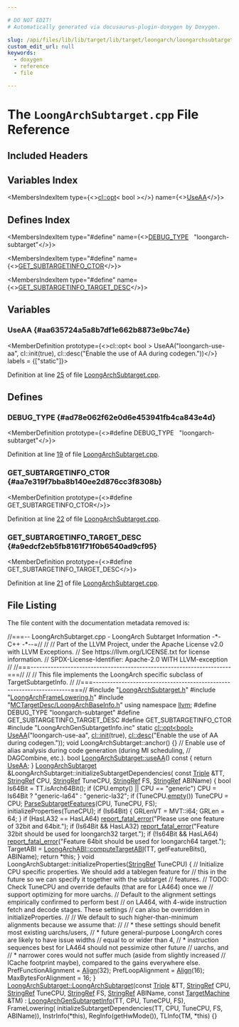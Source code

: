 ```yaml
---

# DO NOT EDIT!
# Automatically generated via docusaurus-plugin-doxygen by Doxygen.

slug: /api/files/lib/lib/target/lib/target/loongarch/loongarchsubtarget-cpp
custom_edit_url: null
keywords:
  - doxygen
  - reference
  - file

---
```





# The `LoongArchSubtarget.cpp` File Reference

<DoxygenPage pluginConfig={pluginConfig}>



## Included Headers

<IncludesList>
<IncludesListItem
  filePath="LoongArchSubtarget.h"
  permalink="/docs/api/files/lib/lib/target/lib/target/loongarch/loongarchsubtarget-h"
  isLocal="true" />
<IncludesListItem
  filePath="LoongArchFrameLowering.h"
  permalink="/docs/api/files/lib/lib/target/lib/target/loongarch/loongarchframelowering-h"
  isLocal="true" />
<IncludesListItem
  filePath="MCTargetDesc/LoongArchBaseInfo.h"
  permalink="/docs/api/files/lib/lib/target/lib/target/loongarch/lib/target/loongarch/mctargetdesc/loongarchbaseinfo-h"
  isLocal="true" />
<IncludesListItem
  filePath="LoongArchGenSubtargetInfo.inc"
  permalink=""
  isLocal="true" />
</IncludesList>

## Variables Index

<MembersIndex>

<MembersIndexItem
  type={<><a href="/docs/api/classes/llvm/cl/opt">cl::opt</a>&lt; bool &gt;</>}
  name={<><a href="#aa635724a5a8b7df1e662b8873e9bc74e">UseAA</a></>}>
</MembersIndexItem>

</MembersIndex>

## Defines Index

<MembersIndex>

<MembersIndexItem
  type="#define"
  name={<><a href="#ad78e062f62e0d6e453941fb4ca843e4d">DEBUG&#95;TYPE</a>&nbsp;&nbsp;&nbsp;&quot;loongarch-subtarget&quot;</>}>
</MembersIndexItem>

<MembersIndexItem
  type="#define"
  name={<><a href="#aa7e319f7bba8b140ee2d876cc3f8308b">GET&#95;SUBTARGETINFO&#95;CTOR</a></>}>
</MembersIndexItem>

<MembersIndexItem
  type="#define"
  name={<><a href="#a9edcf2eb5fb8161f71f0b6540ad9cf95">GET&#95;SUBTARGETINFO&#95;TARGET&#95;DESC</a></>}>
</MembersIndexItem>

</MembersIndex>


<SectionDefinition>

## Variables

### UseAA {#aa635724a5a8b7df1e662b8873e9bc74e}

<MemberDefinition
  prototype={<>cl::opt&lt; bool &gt; UseAA(&quot;loongarch-use-aa&quot;, cl::init(true), cl::desc(&quot;Enable the use of AA during codegen.&quot;))</>}
  labels = {["static"]}>

Definition at line <a href="#l00025">25</a> of file <a href="/docs/api/files/lib/lib/target/lib/target/loongarch/loongarchsubtarget-cpp">LoongArchSubtarget.cpp</a>.
</MemberDefinition>

</SectionDefinition>

<SectionDefinition>

## Defines

### DEBUG&#95;TYPE {#ad78e062f62e0d6e453941fb4ca843e4d}

<MemberDefinition
  prototype={<>#define DEBUG&#95;TYPE&nbsp;&nbsp;&nbsp;&quot;loongarch-subtarget&quot;</>}>

Definition at line <a href="#l00019">19</a> of file <a href="/docs/api/files/lib/lib/target/lib/target/loongarch/loongarchsubtarget-cpp">LoongArchSubtarget.cpp</a>.
</MemberDefinition>

### GET&#95;SUBTARGETINFO&#95;CTOR {#aa7e319f7bba8b140ee2d876cc3f8308b}

<MemberDefinition
  prototype={<>#define GET&#95;SUBTARGETINFO&#95;CTOR</>}>

Definition at line <a href="#l00022">22</a> of file <a href="/docs/api/files/lib/lib/target/lib/target/loongarch/loongarchsubtarget-cpp">LoongArchSubtarget.cpp</a>.
</MemberDefinition>

### GET&#95;SUBTARGETINFO&#95;TARGET&#95;DESC {#a9edcf2eb5fb8161f71f0b6540ad9cf95}

<MemberDefinition
  prototype={<>#define GET&#95;SUBTARGETINFO&#95;TARGET&#95;DESC</>}>

Definition at line <a href="#l00021">21</a> of file <a href="/docs/api/files/lib/lib/target/lib/target/loongarch/loongarchsubtarget-cpp">LoongArchSubtarget.cpp</a>.
</MemberDefinition>

</SectionDefinition>

## File Listing

The file content with the documentation metadata removed is:

<ProgramListing>

<Link id="l00001" /><CodeLine lineNumber="1"><span class="doxyHighlightComment">//===-- LoongArchSubtarget.cpp - LoongArch Subtarget Information -&#42;- C++ -&#42;--=//</span></CodeLine>
<Link id="l00002" /><CodeLine lineNumber="2"><span class="doxyHighlightComment">//</span></CodeLine>
<Link id="l00003" /><CodeLine lineNumber="3"><span class="doxyHighlightComment">// Part of the LLVM Project, under the Apache License v2.0 with LLVM Exceptions.</span></CodeLine>
<Link id="l00004" /><CodeLine lineNumber="4"><span class="doxyHighlightComment">// See https://llvm.org/LICENSE.txt for license information.</span></CodeLine>
<Link id="l00005" /><CodeLine lineNumber="5"><span class="doxyHighlightComment">// SPDX-License-Identifier: Apache-2.0 WITH LLVM-exception</span></CodeLine>
<Link id="l00006" /><CodeLine lineNumber="6"><span class="doxyHighlightComment">//</span></CodeLine>
<Link id="l00007" /><CodeLine lineNumber="7"><span class="doxyHighlightComment">//===----------------------------------------------------------------------===//</span></CodeLine>
<Link id="l00008" /><CodeLine lineNumber="8"><span class="doxyHighlightComment">//</span></CodeLine>
<Link id="l00009" /><CodeLine lineNumber="9"><span class="doxyHighlightComment">// This file implements the LoongArch specific subclass of TargetSubtargetInfo.</span></CodeLine>
<Link id="l00010" /><CodeLine lineNumber="10"><span class="doxyHighlightComment">//</span></CodeLine>
<Link id="l00011" /><CodeLine lineNumber="11"><span class="doxyHighlightComment">//===----------------------------------------------------------------------===//</span></CodeLine>
<Link id="l00012" /><CodeLine lineNumber="12"></CodeLine>
<Link id="l00013" /><CodeLine lineNumber="13"><span class="doxyHighlightPreprocessor">#include &quot;<a href="/docs/api/files/lib/lib/target/lib/target/loongarch/loongarchsubtarget-h">LoongArchSubtarget.h</a>&quot;</span></CodeLine>
<Link id="l00014" /><CodeLine lineNumber="14"><span class="doxyHighlightPreprocessor">#include &quot;<a href="/docs/api/files/lib/lib/target/lib/target/loongarch/loongarchframelowering-h">LoongArchFrameLowering.h</a>&quot;</span></CodeLine>
<Link id="l00015" /><CodeLine lineNumber="15"><span class="doxyHighlightPreprocessor">#include &quot;<a href="/docs/api/files/lib/lib/target/lib/target/loongarch/lib/target/loongarch/mctargetdesc/loongarchbaseinfo-h">MCTargetDesc/LoongArchBaseInfo.h</a>&quot;</span></CodeLine>
<Link id="l00016" /><CodeLine lineNumber="16"></CodeLine>
<Link id="l00017" /><CodeLine lineNumber="17"><span class="doxyHighlightKeyword">using namespace </span><span class="doxyHighlight"><a href="/docs/api/namespaces/llvm">llvm</a>;</span></CodeLine>
<Link id="l00018" /><CodeLine lineNumber="18"></CodeLine>
<Link id="l00019" /><CodeLine lineNumber="19" lineLink="#ad78e062f62e0d6e453941fb4ca843e4d"><span class="doxyHighlightPreprocessor">#define DEBUG&#95;TYPE &quot;loongarch-subtarget&quot;</span></CodeLine>
<Link id="l00020" /><CodeLine lineNumber="20"></CodeLine>
<Link id="l00021" /><CodeLine lineNumber="21" lineLink="#a9edcf2eb5fb8161f71f0b6540ad9cf95"><span class="doxyHighlightPreprocessor">#define GET&#95;SUBTARGETINFO&#95;TARGET&#95;DESC</span></CodeLine>
<Link id="l00022" /><CodeLine lineNumber="22" lineLink="#aa7e319f7bba8b140ee2d876cc3f8308b"><span class="doxyHighlightPreprocessor">#define GET&#95;SUBTARGETINFO&#95;CTOR</span></CodeLine>
<Link id="l00023" /><CodeLine lineNumber="23"><span class="doxyHighlightPreprocessor">#include &quot;LoongArchGenSubtargetInfo.inc&quot;</span></CodeLine>
<Link id="l00024" /><CodeLine lineNumber="24"></CodeLine>
<Link id="l00025" /><CodeLine lineNumber="25" lineLink="#aa635724a5a8b7df1e662b8873e9bc74e"><span class="doxyHighlightKeyword">static</span><span class="doxyHighlight"> <a href="/docs/api/classes/llvm/cl/opt">cl::opt&lt;bool&gt;</a> <a href="#aa635724a5a8b7df1e662b8873e9bc74e">UseAA</a>(</span><span class="doxyHighlightStringLiteral">&quot;loongarch-use-aa&quot;</span><span class="doxyHighlight">, <a href="/docs/api/namespaces/llvm/cl/#ac12e6a8f3a1b511f0dee2ed6de0ae806">cl::init</a>(</span><span class="doxyHighlightKeyword">true</span><span class="doxyHighlight">),</span></CodeLine>
<Link id="l00026" /><CodeLine lineNumber="26"><span class="doxyHighlight">                           <a href="/docs/api/structs/llvm/cl/desc">cl::desc</a>(</span><span class="doxyHighlightStringLiteral">&quot;Enable the use of AA during codegen.&quot;</span><span class="doxyHighlight">));</span></CodeLine>
<Link id="l00027" /><CodeLine lineNumber="27"></CodeLine>
<Link id="l00028" /><CodeLine lineNumber="28"><span class="doxyHighlightKeywordType">void</span><span class="doxyHighlight"> LoongArchSubtarget::anchor() &#123;&#125;</span></CodeLine>
<Link id="l00029" /><CodeLine lineNumber="29"></CodeLine>
<Link id="l00030" /><CodeLine lineNumber="30"><span class="doxyHighlightComment">// Enable use of alias analysis during code generation (during MI scheduling,</span></CodeLine>
<Link id="l00031" /><CodeLine lineNumber="31"><span class="doxyHighlightComment">// DAGCombine, etc.).</span></CodeLine>
<Link id="l00032" /><CodeLine lineNumber="32" lineLink="/docs/api/classes/llvm/loongarchsubtarget/#a5750b47b8dcf04eb6ee925d408dbe0fb"><span class="doxyHighlightKeywordType">bool</span><span class="doxyHighlight"> <a href="/docs/api/classes/llvm/loongarchsubtarget/#a5750b47b8dcf04eb6ee925d408dbe0fb">LoongArchSubtarget::useAA</a>()</span><span class="doxyHighlightKeyword"> const </span><span class="doxyHighlight">&#123; </span><span class="doxyHighlightKeywordFlow">return</span><span class="doxyHighlight"> <a href="/docs/api/files/lib/lib/target/lib/target/aarch64/aarch64subtarget-cpp/#ad59a2062ef349882aa9c631277e37a74">UseAA</a>; &#125;</span></CodeLine>
<Link id="l00033" /><CodeLine lineNumber="33"></CodeLine>
<Link id="l00034" /><CodeLine lineNumber="34"><span class="doxyHighlight"><a href="/docs/api/classes/llvm/loongarchsubtarget">LoongArchSubtarget</a> &amp;LoongArchSubtarget::initializeSubtargetDependencies(</span></CodeLine>
<Link id="l00035" /><CodeLine lineNumber="35"><span class="doxyHighlight">    </span><span class="doxyHighlightKeyword">const</span><span class="doxyHighlight"> <a href="/docs/api/classes/llvm/triple">Triple</a> &amp;TT, <a href="/docs/api/classes/llvm/stringref">StringRef</a> CPU, <a href="/docs/api/classes/llvm/stringref">StringRef</a> TuneCPU, <a href="/docs/api/classes/llvm/stringref">StringRef</a> FS,</span></CodeLine>
<Link id="l00036" /><CodeLine lineNumber="36"><span class="doxyHighlight">    <a href="/docs/api/classes/llvm/stringref">StringRef</a> ABIName) &#123;</span></CodeLine>
<Link id="l00037" /><CodeLine lineNumber="37"><span class="doxyHighlight">  </span><span class="doxyHighlightKeywordType">bool</span><span class="doxyHighlight"> Is64Bit = TT.isArch64Bit();</span></CodeLine>
<Link id="l00038" /><CodeLine lineNumber="38"><span class="doxyHighlight">  </span><span class="doxyHighlightKeywordFlow">if</span><span class="doxyHighlight"> (CPU.empty() || CPU == </span><span class="doxyHighlightStringLiteral">&quot;generic&quot;</span><span class="doxyHighlight">)</span></CodeLine>
<Link id="l00039" /><CodeLine lineNumber="39"><span class="doxyHighlight">    CPU = Is64Bit ? </span><span class="doxyHighlightStringLiteral">&quot;generic-la64&quot;</span><span class="doxyHighlight"> : </span><span class="doxyHighlightStringLiteral">&quot;generic-la32&quot;</span><span class="doxyHighlight">;</span></CodeLine>
<Link id="l00040" /><CodeLine lineNumber="40"></CodeLine>
<Link id="l00041" /><CodeLine lineNumber="41"><span class="doxyHighlight">  </span><span class="doxyHighlightKeywordFlow">if</span><span class="doxyHighlight"> (TuneCPU.<a href="/docs/api/classes/llvm/stringref/#a2dc80c585ad5882da8cae7b5968f7e74">empty</a>())</span></CodeLine>
<Link id="l00042" /><CodeLine lineNumber="42"><span class="doxyHighlight">    TuneCPU = CPU;</span></CodeLine>
<Link id="l00043" /><CodeLine lineNumber="43"></CodeLine>
<Link id="l00044" /><CodeLine lineNumber="44"><span class="doxyHighlight">  <a href="/docs/api/classes/llvm/loongarchsubtarget/#aa26ceb4159e26f8b4ee308a3cfaf3a30">ParseSubtargetFeatures</a>(CPU, TuneCPU, FS);</span></CodeLine>
<Link id="l00045" /><CodeLine lineNumber="45"><span class="doxyHighlight">  initializeProperties(TuneCPU);</span></CodeLine>
<Link id="l00046" /><CodeLine lineNumber="46"><span class="doxyHighlight">  </span><span class="doxyHighlightKeywordFlow">if</span><span class="doxyHighlight"> (Is64Bit) &#123;</span></CodeLine>
<Link id="l00047" /><CodeLine lineNumber="47"><span class="doxyHighlight">    GRLenVT = MVT::i64;</span></CodeLine>
<Link id="l00048" /><CodeLine lineNumber="48"><span class="doxyHighlight">    GRLen = 64;</span></CodeLine>
<Link id="l00049" /><CodeLine lineNumber="49"><span class="doxyHighlight">  &#125;</span></CodeLine>
<Link id="l00050" /><CodeLine lineNumber="50"></CodeLine>
<Link id="l00051" /><CodeLine lineNumber="51"><span class="doxyHighlight">  </span><span class="doxyHighlightKeywordFlow">if</span><span class="doxyHighlight"> (HasLA32 == HasLA64)</span></CodeLine>
<Link id="l00052" /><CodeLine lineNumber="52"><span class="doxyHighlight">    <a href="/docs/api/namespaces/llvm/#a7f2a3d4dcfee70225988aec53ff1e173">report&#95;fatal&#95;error</a>(</span><span class="doxyHighlightStringLiteral">&quot;Please use one feature of 32bit and 64bit.&quot;</span><span class="doxyHighlight">);</span></CodeLine>
<Link id="l00053" /><CodeLine lineNumber="53"></CodeLine>
<Link id="l00054" /><CodeLine lineNumber="54"><span class="doxyHighlight">  </span><span class="doxyHighlightKeywordFlow">if</span><span class="doxyHighlight"> (Is64Bit &amp;&amp; HasLA32)</span></CodeLine>
<Link id="l00055" /><CodeLine lineNumber="55"><span class="doxyHighlight">    <a href="/docs/api/namespaces/llvm/#a7f2a3d4dcfee70225988aec53ff1e173">report&#95;fatal&#95;error</a>(</span><span class="doxyHighlightStringLiteral">&quot;Feature 32bit should be used for loongarch32 target.&quot;</span><span class="doxyHighlight">);</span></CodeLine>
<Link id="l00056" /><CodeLine lineNumber="56"></CodeLine>
<Link id="l00057" /><CodeLine lineNumber="57"><span class="doxyHighlight">  </span><span class="doxyHighlightKeywordFlow">if</span><span class="doxyHighlight"> (!Is64Bit &amp;&amp; HasLA64)</span></CodeLine>
<Link id="l00058" /><CodeLine lineNumber="58"><span class="doxyHighlight">    <a href="/docs/api/namespaces/llvm/#a7f2a3d4dcfee70225988aec53ff1e173">report&#95;fatal&#95;error</a>(</span><span class="doxyHighlightStringLiteral">&quot;Feature 64bit should be used for loongarch64 target.&quot;</span><span class="doxyHighlight">);</span></CodeLine>
<Link id="l00059" /><CodeLine lineNumber="59"></CodeLine>
<Link id="l00060" /><CodeLine lineNumber="60"><span class="doxyHighlight">  TargetABI = <a href="/docs/api/namespaces/llvm/loongarchabi/#af00c65f1a835c8452272468c2f09bd18">LoongArchABI::computeTargetABI</a>(TT, getFeatureBits(), ABIName);</span></CodeLine>
<Link id="l00061" /><CodeLine lineNumber="61"></CodeLine>
<Link id="l00062" /><CodeLine lineNumber="62"><span class="doxyHighlight">  </span><span class="doxyHighlightKeywordFlow">return</span><span class="doxyHighlight"> &#42;</span><span class="doxyHighlightKeyword">this</span><span class="doxyHighlight">;</span></CodeLine>
<Link id="l00063" /><CodeLine lineNumber="63"><span class="doxyHighlight">&#125;</span></CodeLine>
<Link id="l00064" /><CodeLine lineNumber="64"></CodeLine>
<Link id="l00065" /><CodeLine lineNumber="65"><span class="doxyHighlightKeywordType">void</span><span class="doxyHighlight"> LoongArchSubtarget::initializeProperties(<a href="/docs/api/classes/llvm/stringref">StringRef</a> TuneCPU) &#123;</span></CodeLine>
<Link id="l00066" /><CodeLine lineNumber="66"><span class="doxyHighlight">  </span><span class="doxyHighlightComment">// Initialize CPU specific properties. We should add a tablegen feature for</span></CodeLine>
<Link id="l00067" /><CodeLine lineNumber="67"><span class="doxyHighlight">  </span><span class="doxyHighlightComment">// this in the future so we can specify it together with the subtarget</span></CodeLine>
<Link id="l00068" /><CodeLine lineNumber="68"><span class="doxyHighlight">  </span><span class="doxyHighlightComment">// features.</span></CodeLine>
<Link id="l00069" /><CodeLine lineNumber="69"></CodeLine>
<Link id="l00070" /><CodeLine lineNumber="70"><span class="doxyHighlight">  </span><span class="doxyHighlightComment">// TODO: Check TuneCPU and override defaults (that are for LA464) once we</span></CodeLine>
<Link id="l00071" /><CodeLine lineNumber="71"><span class="doxyHighlight">  </span><span class="doxyHighlightComment">// support optimizing for more uarchs.</span></CodeLine>
<Link id="l00072" /><CodeLine lineNumber="72"></CodeLine>
<Link id="l00073" /><CodeLine lineNumber="73"><span class="doxyHighlight">  </span><span class="doxyHighlightComment">// Default to the alignment settings empirically confirmed to perform best</span></CodeLine>
<Link id="l00074" /><CodeLine lineNumber="74"><span class="doxyHighlight">  </span><span class="doxyHighlightComment">// on LA464, with 4-wide instruction fetch and decode stages. These settings</span></CodeLine>
<Link id="l00075" /><CodeLine lineNumber="75"><span class="doxyHighlight">  </span><span class="doxyHighlightComment">// can also be overridden in initializeProperties.</span></CodeLine>
<Link id="l00076" /><CodeLine lineNumber="76"><span class="doxyHighlight">  </span><span class="doxyHighlightComment">//</span></CodeLine>
<Link id="l00077" /><CodeLine lineNumber="77"><span class="doxyHighlight">  </span><span class="doxyHighlightComment">// We default to such higher-than-minimum alignments because we assume that:</span></CodeLine>
<Link id="l00078" /><CodeLine lineNumber="78"><span class="doxyHighlight">  </span><span class="doxyHighlightComment">//</span></CodeLine>
<Link id="l00079" /><CodeLine lineNumber="79"><span class="doxyHighlight">  </span><span class="doxyHighlightComment">// &#42; these settings should benefit most existing uarchs/users,</span></CodeLine>
<Link id="l00080" /><CodeLine lineNumber="80"><span class="doxyHighlight">  </span><span class="doxyHighlightComment">// &#42; future general-purpose LoongArch cores are likely to have issue widths</span></CodeLine>
<Link id="l00081" /><CodeLine lineNumber="81"><span class="doxyHighlight">  </span><span class="doxyHighlightComment">//   equal to or wider than 4,</span></CodeLine>
<Link id="l00082" /><CodeLine lineNumber="82"><span class="doxyHighlight">  </span><span class="doxyHighlightComment">// &#42; instruction sequences best for LA464 should not pessimize other future</span></CodeLine>
<Link id="l00083" /><CodeLine lineNumber="83"><span class="doxyHighlight">  </span><span class="doxyHighlightComment">//   uarchs, and</span></CodeLine>
<Link id="l00084" /><CodeLine lineNumber="84"><span class="doxyHighlight">  </span><span class="doxyHighlightComment">// &#42; narrower cores would not suffer much (aside from slightly increased</span></CodeLine>
<Link id="l00085" /><CodeLine lineNumber="85"><span class="doxyHighlight">  </span><span class="doxyHighlightComment">//   ICache footprint maybe), compared to the gains everywhere else.</span></CodeLine>
<Link id="l00086" /><CodeLine lineNumber="86"><span class="doxyHighlight">  PrefFunctionAlignment = <a href="/docs/api/namespaces/llvm/amdgpu/hsamd/kernel/arg/key/#a6b334a5f83504ebc99cc59f4f333ff98">Align</a>(32);</span></CodeLine>
<Link id="l00087" /><CodeLine lineNumber="87"><span class="doxyHighlight">  PrefLoopAlignment = <a href="/docs/api/namespaces/llvm/amdgpu/hsamd/kernel/arg/key/#a6b334a5f83504ebc99cc59f4f333ff98">Align</a>(16);</span></CodeLine>
<Link id="l00088" /><CodeLine lineNumber="88"><span class="doxyHighlight">  MaxBytesForAlignment = 16;</span></CodeLine>
<Link id="l00089" /><CodeLine lineNumber="89"><span class="doxyHighlight">&#125;</span></CodeLine>
<Link id="l00090" /><CodeLine lineNumber="90"></CodeLine>
<Link id="l00091" /><CodeLine lineNumber="91" lineLink="/docs/api/classes/llvm/loongarchsubtarget/#a981f29b64c7ae33b714c2593032bf39c"><span class="doxyHighlight"><a href="/docs/api/classes/llvm/loongarchsubtarget/#a981f29b64c7ae33b714c2593032bf39c">LoongArchSubtarget::LoongArchSubtarget</a>(</span><span class="doxyHighlightKeyword">const</span><span class="doxyHighlight"> <a href="/docs/api/classes/llvm/triple">Triple</a> &amp;TT, <a href="/docs/api/classes/llvm/stringref">StringRef</a> CPU,</span></CodeLine>
<Link id="l00092" /><CodeLine lineNumber="92"><span class="doxyHighlight">                                       <a href="/docs/api/classes/llvm/stringref">StringRef</a> TuneCPU, <a href="/docs/api/classes/llvm/stringref">StringRef</a> FS,</span></CodeLine>
<Link id="l00093" /><CodeLine lineNumber="93"><span class="doxyHighlight">                                       <a href="/docs/api/classes/llvm/stringref">StringRef</a> ABIName,</span></CodeLine>
<Link id="l00094" /><CodeLine lineNumber="94"><span class="doxyHighlight">                                       </span><span class="doxyHighlightKeyword">const</span><span class="doxyHighlight"> <a href="/docs/api/classes/llvm/targetmachine">TargetMachine</a> &amp;TM)</span></CodeLine>
<Link id="l00095" /><CodeLine lineNumber="95"><span class="doxyHighlight">    : <a href="/docs/api/classes/loongarchgensubtargetinfo">LoongArchGenSubtargetInfo</a>(TT, CPU, TuneCPU, FS),</span></CodeLine>
<Link id="l00096" /><CodeLine lineNumber="96"><span class="doxyHighlight">      FrameLowering(</span></CodeLine>
<Link id="l00097" /><CodeLine lineNumber="97"><span class="doxyHighlight">          initializeSubtargetDependencies(TT, CPU, TuneCPU, FS, ABIName)),</span></CodeLine>
<Link id="l00098" /><CodeLine lineNumber="98"><span class="doxyHighlight">      InstrInfo(&#42;this), RegInfo(getHwMode()), TLInfo(TM, &#42;this) &#123;&#125;</span></CodeLine>

</ProgramListing>


</DoxygenPage>
